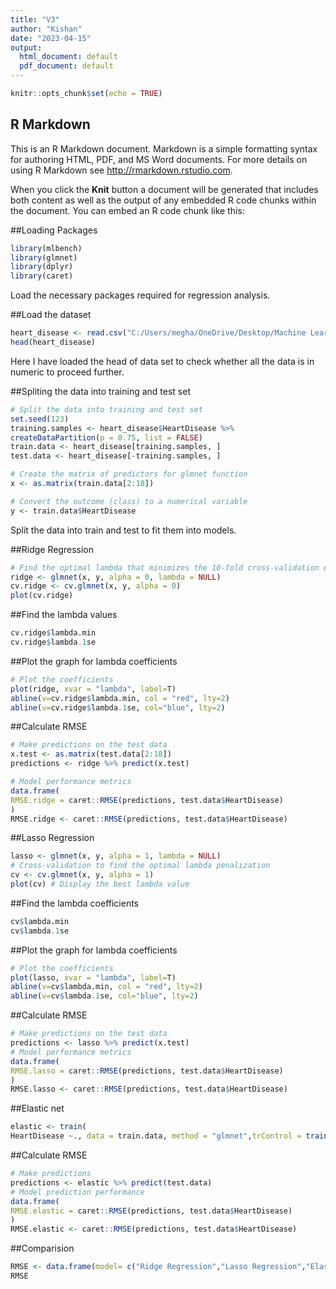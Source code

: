 ---
title: "V3"
author: "Kishan"
date: "2023-04-15"
output:
  html_document: default
  pdf_document: default
---

```{r setup, include=FALSE}
knitr::opts_chunk$set(echo = TRUE)
```

## R Markdown

This is an R Markdown document. Markdown is a simple formatting syntax for authoring HTML, PDF, and MS Word documents. For more details on using R Markdown see <http://rmarkdown.rstudio.com>.

When you click the **Knit** button a document will be generated that includes both content as well as the output of any embedded R code chunks within the document. You can embed an R code chunk like this:

##Loading Packages 

```{r}
library(mlbench)
library(glmnet)
library(dplyr)
library(caret)

```

Load the necessary packages required for regression analysis.

##Load the dataset

```{r}
heart_disease <- read.csv("C:/Users/megha/OneDrive/Desktop/Machine Learning Project/heart_disease_data_v2.csv")
head(heart_disease)
```
Here I have loaded the head of data set to check whether all the data is in numeric to proceed further.

##Spliting the data into training and test set

```{r}
# Split the data into training and test set
set.seed(123)
training.samples <- heart_disease$HeartDisease %>%
createDataPartition(p = 0.75, list = FALSE)
train.data <- heart_disease[training.samples, ]
test.data <- heart_disease[-training.samples, ]

# Create the matrix of predictors for glmnet function
x <- as.matrix(train.data[2:18])

# Convert the outcome (class) to a numerical variable
y <- train.data$HeartDisease

```

Split the data into train and test to fit them into models.

##Ridge Regression

```{r}
# Find the optimal lambda that minimizes the 10-fold cross-validation error:
ridge <- glmnet(x, y, alpha = 0, lambda = NULL)
cv.ridge <- cv.glmnet(x, y, alpha = 0)
plot(cv.ridge)
```
##Find the lambda values

```{r}
cv.ridge$lambda.min
cv.ridge$lambda.1se
```
##Plot the graph for lambda coefficients

```{r}
# Plot the coefficients
plot(ridge, xvar = "lambda", label=T)
abline(v=cv.ridge$lambda.min, col = "red", lty=2)
abline(v=cv.ridge$lambda.1se, col="blue", lty=2)

```

##Calculate RMSE

```{r}
# Make predictions on the test data
x.test <- as.matrix(test.data[2:18])
predictions <- ridge %>% predict(x.test) 

# Model performance metrics
data.frame(
RMSE.ridge = caret::RMSE(predictions, test.data$HeartDisease)
)
RMSE.ridge <- caret::RMSE(predictions, test.data$HeartDisease)
```


##Lasso Regression

```{r}
lasso <- glmnet(x, y, alpha = 1, lambda = NULL)
# Cross-validation to find the optimal lambda penalization
cv <- cv.glmnet(x, y, alpha = 1)
plot(cv) # Display the best lambda value
```
##Find the lambda coefficients

```{r}
cv$lambda.min
cv$lambda.1se
```
##Plot the graph for lambda coefficients

```{r}
# Plot the coefficients
plot(lasso, xvar = "lambda", label=T)
abline(v=cv$lambda.min, col = "red", lty=2)
abline(v=cv$lambda.1se, col="blue", lty=2)

```
##Calculate RMSE

```{r}
# Make predictions on the test data
predictions <- lasso %>% predict(x.test) 
# Model performance metrics
data.frame(
RMSE.lasso = caret::RMSE(predictions, test.data$HeartDisease)
)
RMSE.lasso <- caret::RMSE(predictions, test.data$HeartDisease)

```
##Elastic net

```{r}
elastic <- train(
HeartDisease ~., data = train.data, method = "glmnet",trControl = trainControl("cv", number = 10),tuneLength = 10)

```

##Calculate RMSE

```{r}
# Make predictions
predictions <- elastic %>% predict(test.data)
# Model prediction performance
data.frame(
RMSE.elastic = caret::RMSE(predictions, test.data$HeartDisease)
)
RMSE.elastic <- caret::RMSE(predictions, test.data$HeartDisease)

```

##Comparision 

```{r}
RMSE <- data.frame(model= c("Ridge Regression","Lasso Regression","Elastic Regression"), RMSE = c(RMSE.ridge,RMSE.lasso,RMSE.elastic))
RMSE
```



